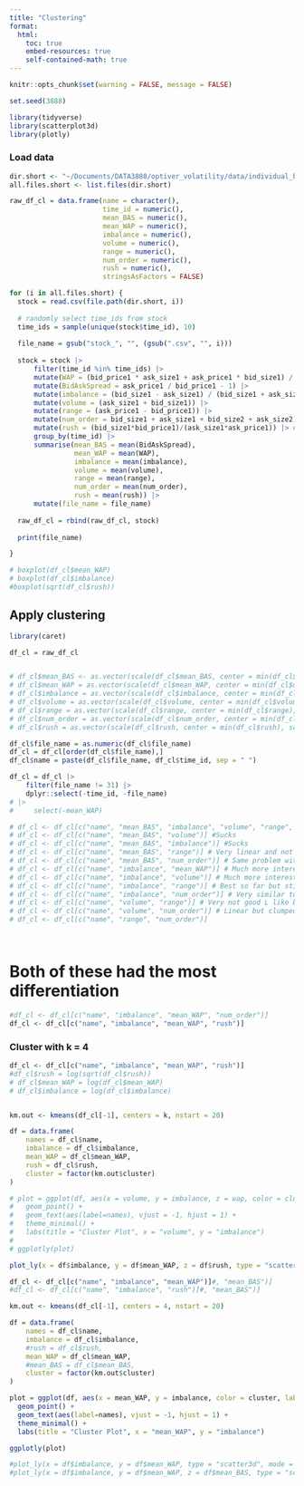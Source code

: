 ```yaml
---
title: "Clustering"
format:
  html:
    toc: true
    embed-resources: true
    self-contained-math: true
---
```


```r
knitr::opts_chunk$set(warning = FALSE, message = FALSE)

set.seed(3888)
```

```r
library(tidyverse)
library(scatterplot3d)
library(plotly)
```

### Load data

```r
dir.short <- "~/Documents/DATA3888/optiver_volatility/data/individual_book_train/"
all.files.short <- list.files(dir.short)

raw_df_cl = data.frame(name = character(),
                       time_id = numeric(),
                       mean_BAS = numeric(),
                       mean_WAP = numeric(),
                       imbalance = numeric(),
                       volume = numeric(),
                       range = numeric(),
                       num_order = numeric(),
                       rush = numeric(),
                       stringsAsFactors = FALSE)

for (i in all.files.short) {
  stock = read.csv(file.path(dir.short, i))
  
  # randomly select time_ids from stock
  time_ids = sample(unique(stock$time_id), 10)
  
  file_name = gsub("stock_", "", (gsub(".csv", "", i)))
  
  stock = stock |> 
      filter(time_id %in% time_ids) |>
      mutate(WAP = (bid_price1 * ask_size1 + ask_price1 * bid_size1) / (bid_size1 + ask_size1)) |>
      mutate(BidAskSpread = ask_price1 / bid_price1 - 1) |>
      mutate(imbalance = (bid_size1 - ask_size1) / (bid_size1 + ask_size1)) |>
      mutate(volume = (ask_size1 + bid_size1)) |>
      mutate(range = (ask_price1 - bid_price1)) |>
      mutate(num_order = bid_size1 + ask_size1 + bid_size2 + ask_size2) |>
      mutate(rush = (bid_size1*bid_price1)/(ask_size1*ask_price1)) |> # Made up
      group_by(time_id) |>
      summarise(mean_BAS = mean(BidAskSpread),
                mean_WAP = mean(WAP),
                imbalance = mean(imbalance),
                volume = mean(volume),
                range = mean(range),
                num_order = mean(num_order),
                rush = mean(rush)) |>
      mutate(file_name = file_name) 
  
  raw_df_cl = rbind(raw_df_cl, stock)
  
  print(file_name)

}
```

```r
# boxplot(df_cl$mean_WAP)
# boxplot(df_cl$imbalance)
#boxplot(sqrt(df_cl$rush))

```


## Apply clustering

```r
library(caret)

df_cl = raw_df_cl


# df_cl$mean_BAS <- as.vector(scale(df_cl$mean_BAS, center = min(df_cl$mean_BAS), scale = max(df_cl$mean_BAS) - min(df_cl$mean_BAS)))
# df_cl$mean_WAP = as.vector(scale(df_cl$mean_WAP, center = min(df_cl$mean_WAP), scale = max(df_cl$mean_WAP) - min(df_cl$mean_WAP)))
# df_cl$imbalance = as.vector(scale(df_cl$imbalance, center = min(df_cl$imbalance), scale = max(df_cl$imbalance) - min(df_cl$imbalance)))
# df_cl$volume = as.vector(scale(df_cl$volume, center = min(df_cl$volume), scale = max(df_cl$volume) - min(df_cl$volume)))
# df_cl$range = as.vector(scale(df_cl$range, center = min(df_cl$range), scale = max(df_cl$range) - min(df_cl$range)))
# df_cl$num_order = as.vector(scale(df_cl$num_order, center = min(df_cl$num_order), scale = max(df_cl$num_order) - min(df_cl$num_order)))
# df_cl$rush = as.vector(scale(df_cl$rush, center = min(df_cl$rush), scale = max(df_cl$rush) - min(df_cl$rush)))

df_cl$file_name = as.numeric(df_cl$file_name)
df_cl = df_cl[order(df_cl$file_name),]
df_cl$name = paste(df_cl$file_name, df_cl$time_id, sep = " ")

df_cl = df_cl |>
    filter(file_name != 31) |>
    dplyr::select(-time_id, -file_name)
# |>
#     select(-mean_WAP)

# df_cl <- df_cl[c("name", "mean_BAS", "imbalance", "volume", "range", "num_order")]
# df_cl <- df_cl[c("name", "mean_BAS", "volume")] #Sucks
# df_cl <- df_cl[c("name", "mean_BAS", "imbalance")] #Sucks
# df_cl <- df_cl[c("name", "mean_BAS", "range")] # Very linear and not differentiated
# df_cl <- df_cl[c("name", "mean_BAS", "num_order")] # Same problem with bas, volume - L like distribution
# df_cl <- df_cl[c("name", "imbalance", "mean_WAP")] # Much more interesting but not quite the seperation we need
# df_cl <- df_cl[c("name", "imbalance", "volume")] # Much more interesting but not quite the seperation we need
# df_cl <- df_cl[c("name", "imbalance", "range")] # Best so far but still have significant grouping
# df_cl <- df_cl[c("name", "imbalance", "num_order")] # Very similar to imbalance, volume not great
# df_cl <- df_cl[c("name", "volume", "range")] # Very not good L like but super clumped
# df_cl <- df_cl[c("name", "volume", "num_order")] # Linear but clumped - v bad
# df_cl <- df_cl[c("name", "range", "num_order")]




```

# Both of these had the most differentiation 
```r
#df_cl <- df_cl[c("name", "imbalance", "mean_WAP", "num_order")]
df_cl <- df_cl[c("name", "imbalance", "mean_WAP", "rush")] 
```


### Cluster with k = 4
```r
df_cl <- df_cl[c("name", "imbalance", "mean_WAP", "rush")] 
#df_cl$rush = log(sqrt(df_cl$rush))
# df_cl$mean_WAP = log(df_cl$mean_WAP)
# df_cl$imbalance = log(df_cl$imbalance)


km.out <- kmeans(df_cl[-1], centers = k, nstart = 20)

df = data.frame(
    names = df_cl$name,
    imbalance = df_cl$imbalance,
    mean_WAP = df_cl$mean_WAP,
    rush = df_cl$rush,
    cluster = factor(km.out$cluster)
)

# plot = ggplot(df, aes(x = volume, y = imbalance, z = wap, color = cluster, label = names)) + 
#   geom_point() + 
#   geom_text(aes(label=names), vjust = -1, hjust = 1) +
#   theme_minimal() +
#   labs(title = "Cluster Plot", x = "volume", y = "imbalance")
# 
# ggplotly(plot)

plot_ly(x = df$imbalance, y = df$mean_WAP, z = df$rush, type = "scatter3d", mode = "markers", marker = list(color = df$cluster))

```

```r
df_cl <- df_cl[c("name", "imbalance", "mean_WAP")]#, "mean_BAS")] 
#df_cl <- df_cl[c("name", "imbalance", "rush")]#, "mean_BAS")] 

km.out <- kmeans(df_cl[-1], centers = 4, nstart = 20)

df = data.frame(
    names = df_cl$name,
    imbalance = df_cl$imbalance,
    #rush = df_cl$rush,
    mean_WAP = df_cl$mean_WAP,
    #mean_BAS = df_cl$mean_BAS,
    cluster = factor(km.out$cluster)
)

plot = ggplot(df, aes(x = mean_WAP, y = imbalance, color = cluster, label = names)) +
  geom_point() +
  geom_text(aes(label=names), vjust = -1, hjust = 1) +
  theme_minimal() +
  labs(title = "Cluster Plot", x = "mean_WAP", y = "imbalance")

ggplotly(plot)

#plot_ly(x = df$imbalance, y = df$mean_WAP, type = "scatter3d", mode = "markers", marker = list(color = df$cluster))
#plot_ly(x = df$imbalance, y = df$mean_WAP, z = df$mean_BAS, type = "scatter3d", mode = "markers", marker = list(color = df$cluster))

```
